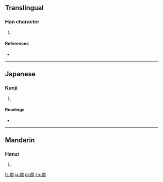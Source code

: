 {{also|爛}}
==Translingual==

===Han character===
{{Han char|rn=86|rad=火|as=12|sn=16|four=|canj=火日弓月 (FANB)}}

# {{defn|Han|sort=火12}}

====References====
* {{Han ref|kx=0683.180|dkj=19431|dj=1096.020|hdz=32238.050|uh=71D7|ud=29143}}

----

==Japanese==

===Kanji===
{{ja-kanji|grade=|rs=火12}}

# {{defn|Japanese|sort=火12}}

====Readings====
* {{ja-readings|on=[[らん]] (ran)|kun=[[かん]] (kan)}}

----

==Mandarin==

===Hanzi===
{{cmn-hanzi|pin=[[dàng]] ([[dang4]]), [[làn]] ([[lan4]])|wg=tang<sup>4</sup>, lan<sup>4</sup>}}

# {{defn|Mandarin|sort=火12}}

[[fr:燗]]
[[ja:燗]]
[[pl:燗]]
[[zh:燗]]